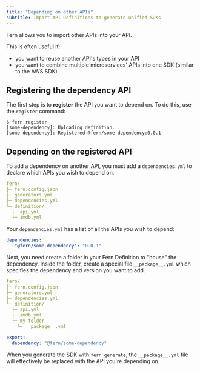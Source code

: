 ```yaml
---
title: "Depending on other APIs"
subtitle: Import API Definitions to generate unified SDKs
---
```


Fern allows you to import other APIs into your API.

This is often useful if:

- you want to reuse another API's types in your API
- you want to combine multiple microservices' APIs into one SDK (similar to the AWS SDK)

## Registering the dependency API

The first step is to **register** the API you want to depend on. To do this, use
the `register` command:

```
$ fern register
[some-dependency]: Uploading definition...
[some-dependency]: Registered @fern/some-dependency:0.0.1
```

## Depending on the registered API

To add a dependency on another API, you must add a `dependencies.yml` to declare which 
APIs you wish to depend on. 

```yaml {4}
fern/
├─ fern.config.json
├─ generators.yml
├─ dependencies.yml
└─ definition/
  ├─ api.yml
  ├─ imdb.yml
```

Your `dependencies.yml` has a list of all the APIs you wish to depend: 

```yaml dependencies.yml 
dependencies:
   "@fern/some-dependency": "0.0.1"
```

Next, you need create a folder in your Fern Definition to "house" the dependency. Inside the folder, create a special file
`__package__.yml` which specifies the dependency and version you want to add.

```yaml {8-9}
fern/
├─ fern.config.json
├─ generators.yml
├─ dependencies.yml
└─ definition/
  ├─ api.yml
  ├─ imdb.yml
  └─ my-folder
    └─ __package__.yml  
```

```yaml __package__.yml
export:
  dependency: "@fern/some-dependency"
```

When you generate the SDK with `fern generate`, the `__package__.yml` file will
effectively be replaced with the API you're depending on.
